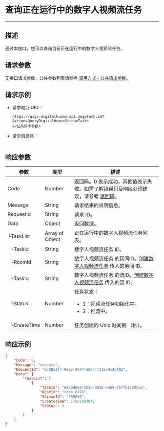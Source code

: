 # 查询正在运行中的数字人视频流任务

---

##  描述

通过本接口，您可以查询当前正在运行中的数字人视频流任务。


<PostPrototype link="https://aigc-digitalhuman-api.zegotech.cn?Action=QueryDigitalHumanStreamTasks" />

## 请求参数

无接口请求参数，公共参数列表请参考 [调用方式 - 公共请求参数](./../accessing-server-apis.mdx#公共请求参数)。

## 请求示例

- 请求地址 URL：

    ```https
    https://aigc-digitalhuman-api.zegotech.cn?Action=QueryDigitalHumanStreamTasks
    &<公共请求参数>
    ```

- 请求消息体：

    ```json
    ```

## 响应参数

| 参数 | 类型 | 描述 |
|------|------|------|
| Code | Number | 返回码。0 表示成功，其他值表示失败。如需了解错误码及响应处理建议，请参考 [返回码](./../return-codes.mdx)。 |
| Message | String | 请求结果的说明信息。 |
| RequestId | String | 请求 ID。 |
| Data | Object | 返回数据。 |
| └TaskList | Array of Object | 正在运行中的数字人视频流任务列表。 |
| &nbsp;&nbsp;└TaskId      | String       | 数字人视频流任务 ID。 |
| &nbsp;&nbsp;└RoomId      | String       | 数字人视频流任务 的房间ID。[创建数字人视频流任务](./Create%Digital%20Human%20Stream%20Task.mdx) 传入的房间 ID。 |
| &nbsp;&nbsp;└TaskId      | String       | 数字人视频流任务 的流ID。[创建数字人视频流任务](./Create%Digital%20Human%20Stream%20Task.mdx) 传入的流 ID。 |
| &nbsp;&nbsp;└Status      | Number       | 任务状态：<ul><li>1：视频流任务初始化中。</li><li>3：推流中。</li></ul> |
| &nbsp;&nbsp;└CreateTime  | Number       | 任务创建的 Unix 时间戳 （秒）。 |


## 响应示例

```json
{
    "Code": 0,
    "Message": "success",
    "RequestId": "ec0881f7-9e62-4e74-a66c-f31579c42f92",
    "Data": {
        "TaskList": [
            {
                "TaskId": "688bd608-823d-4830-b469-fb7fb1c5dbbe",
                "RoomId": "room_8176",
                "StreamId": "789856",
                "CreateTime": 1750298304,
                "Status": 3
            }
        ]
    }
}
```